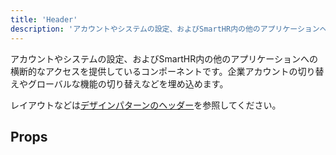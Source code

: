 ```yaml
---
title: 'Header'
description: 'アカウントやシステムの設定、およびSmartHR内の他のアプリケーションへの横断的なアクセスを提供しているコンポーネントです。'
---
```


アカウントやシステムの設定、およびSmartHR内の他のアプリケーションへの横断的なアクセスを提供しているコンポーネントです。企業アカウントの切り替えやグローバルな機能の切り替えなどを埋め込めます。

レイアウトなどは[デザインパターンのヘッダー](/products/design-patterns/contents-in-header/)を参照してください。

<ComponentStory name="Header" />

## Props

<ComponentPropsTable name="Header" />
